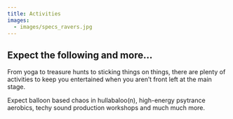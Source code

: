 ```yaml
---
title: Activities
images: 
  - images/specs_ravers.jpg
---
```

## Expect the following and more...

From yoga to treasure hunts to sticking things on things, there are plenty of activities to keep you entertained when you aren’t front left at the main stage.

Expect balloon based chaos in hullabaloo(n), high-energy psytrance aerobics, techy sound production workshops and much much more.